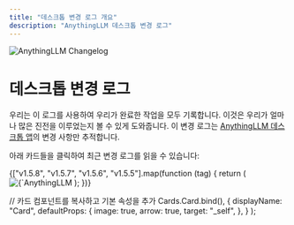 ```yaml
---
title: "데스크톱 변경 로그 개요"
description: "AnythingLLM 데스크톱 변경 로그"
---
```



<Image
  src="/images/product/changelog/header-image.png"
  height={1080}
  width={1920}
  quality={100}
  alt="AnythingLLM Changelog"
/>

# 데스크톱 변경 로그

우리는 이 로그를 사용하여 우리가 완료한 작업을 모두 기록합니다. 이것은 우리가 얼마나 많은 진전을 이루었는지 볼 수 있게 도와줍니다. 이 변경 로그는 <Link href='https://useanything.com/download'><u>AnythingLLM 데스크톱 앱</u></Link>의 변경 사항만 추적합니다.

아래 카드들을 클릭하여 최근 변경 로그를 읽을 수 있습니다:

<Cards>
  {["v1.5.8", "v1.5.7", "v1.5.6", "v1.5.5"].map(function (tag) {
    return (
      <Card title={`변경 로그 ${tag}`} href={tag}>
        <Image
          src="/images/product/changelog/header-image.png"
          height={1080}
          width={1920}
          quality={100}
          alt={`AnythingLLM 데스크톱 변경 로그 ${tag}`}
        />
      </Card>
    );
  })}
</Cards>

  // 카드 컴포넌트를 복사하고 기본 속성을 추가
  Cards.Card.bind(),
  {
    displayName: "Card",
    defaultProps: {
      image: true,
      arrow: true,
      target: "_self",
    },
  }
);

<style global jsx>{`
  img {
    aspect-ratio: 16/9;
    object-fit: cover;
  }
`}</style>
